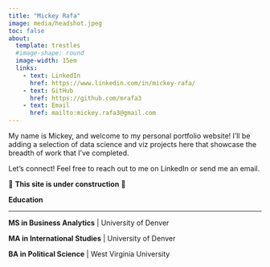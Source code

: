 ```yaml
---
title: "Mickey Rafa"
image: media/headshot.jpeg
toc: false
about: 
  template: trestles
  #image-shape: round
  image-width: 15em
  links:
    - text: LinkedIn
      href: https://www.linkedin.com/in/mickey-rafa/
    - text: GitHub
      href: https://github.com/mrafa3
    - text: Email
      href: mailto:mickey.rafa3@gmail.com
---
```


My name is Mickey, and welcome to my personal portfolio website! I'll be adding a selection of data science and viz projects here that showcase the breadth of work that I've completed.

Let's connect! Feel free to reach out to me on LinkedIn or send me an email.

🚧 **This site is under construction** 🚧

**Education**

------------------------------------------------------------------------

**MS in Business Analytics** \| University of Denver

**MA in International Studies** \| University of Denver

**BA in Political Science** \| West Virginia University

